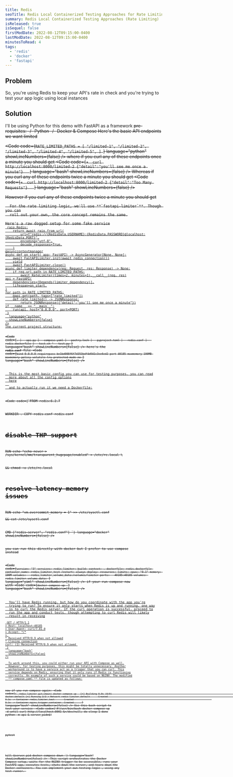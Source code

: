```yaml
---
title: Redis
seoTitle: Redis Local Containerized Testing Approaches for Rate Limiting with FastAPI
summary: Redis Local Containerized Testing Approaches (Rate Limiting)
isReleased: true
isSequel: false
firstModDate: 2022-08-12T09:15:00-0400
lastModDate: 2022-08-12T09:15:00-0400
minutesToRead: 4
tags:
  - 'redis'
  - 'docker'
  - 'fastapi'
---
```


<H2>Problem</H2>
<C>
  So, you're using Redis to keep your API's rate in check and you're trying to
  test your app logic using local instances
</C>
<H2>Solution</H2>
<C>
  I'll be using Python for this demo with FastAPI as a framework
  <S />
  pre-requisites: -/- Python -/- Docker & Compose
  <S2 />
  Here's the basic API endpoints we want limited
</C>

<Code
  code={`RATE_LIMITED_PATHS = [
    "/limited-1",
    "/limited-2",
    "/limited-3",
    "/limited-4",
    "/limited-5",
]
`}
  language="python"
  showLineNumbers={false}
/>
<C>where if you curl any of these endpoints once a minute you should get </C>
<Code
  code={`➜  curl http://localhost:8000/limited-2
{"detail":"you'll see me once a minute"}  
`}
  language="bash"
  showLineNumbers={false}
/>
<C>Whereas if you curl any of these endpoints twice a minute you should get</C>
<Code
  code={`➜  curl http://localhost:8000/limited-2
{"detail":"Too Many Requests"}  
`}
  language="bash"
  showLineNumbers={false}
/>

<S3 />
<C>However if you curl any of these endpoints twice a minute you should get</C>
<Code
  code={`➜  curl http://localhost:8000/limited-2
{"detail":"you'll see me once a minute"}  
`}
  language="bash"
  showLineNumbers={false}
/>
<C>
  For the rate limiting logic, we'll use **`fastapi-limiter`**. Though you can
  roll out your own, the core concept remains the same.
</C>
<C>Here's a raw dogged setup for some fake service</C>
<Code
  code={`from __future__ import annotations
from typing import AsyncGenerator
from os import getenv
from dataclasses import dataclass
from contextlib import asynccontextmanager
from dotenv import load_dotenv
from fastapi import FastAPI, Request, Response, Depends
from fastapi.responses import JSONResponse
from fastapi_limiter import FastAPILimiter  # type: ignore # missing stubs
from fastapi_limiter.depends import RateLimiter  # type: ignore # missing stubs
from uvicorn import run
load_dotenv()
RATE_LIMITED_PATHS = [
    "/limited-1",
    "/limited-2",
    "/limited-3",
    "/limited-4",
    "/limited-5",
]
PORT = 8000
@dataclass
class RedisData:
    PORT = getenv("REDIS_PORT")
    USERNAME = getenv("REDIS_USERNAME")
    PASSWORD = getenv("REDIS_PASSWORD")
async def redis_connection() -> raio.Redis:
    return await raio.from_url(
        url=f"redis://{RedisData.USERNAME}:{RedisData.PASSWORD}@localhost:{RedisData.PORT}",
        encoding="utf-8",
        decode_responses=True,
    )
@asynccontextmanager
async def on_start(_app: FastAPI) -> AsyncGenerator[None, None]:
    await FastAPILimiter.init(await redis_connection())
    yield
    await FastAPILimiter.close()
async def limiter_dependency(req: Request, res: Response) -> None:
    if req.url.path in RATE_LIMITED_PATHS:
        await RateLimiter(times=2, minutes=1).__call__(req, res)
api = FastAPI(
    dependencies=[Depends(limiter_dependency)],
    lifespan=on_start,
)
for path in RATE_LIMITED_PATHS:
    @api.get(path, tags=["rate_limited"])
    def rate_limited() -> JSONResponse:
        return JSONResponse({"detail":"you'll see me once a minute"})
if __name__ == "__main__":
    run(api, host="0.0.0.0", port=PORT)
`}
  language="python"
  showLineNumbers={false}
/>
<C>The current project structure:</C>

<Code
  code={`.
├── api.py
├── compose.yaml
├── poetry.lock
├── pyproject.toml
├── redis.conf
├── redis.dockerfile
├── test.sh
└── test.py
`}
  language="bash"
  showLineNumbers={false}
/>
<C>here's the **`redis.conf`** file</C>
<Code
  code={`bind 0.0.0.0
requirepass be1bd008f6f7d353bdf4d941c3ee6ed2
port 40185
maxmemory 100MB
maxmemory-policy volatile-lru
protected-mode no
`}
  language="bash"
  showLineNumbers={false}
/>

<C>
  This is the most basic config you can use for testing purposes. you can read
  more about all the config options
  <L href="https://redis.io/docs/management/config-file">here</L>
  <S3 />
  and to actually run it we need a Dockerfile:
</C>

<Code
  code={`FROM redis:6.2.7

WORKDIR .
COPY redis.conf redis.conf

# disable THP support

RUN echo "echo never > /sys/kernel/mm/transparent_hugepage/enabled" > /etc/rc.local \

&& chmod +x /etc/rc.local

# resolve latency memory issues

RUN echo "vm.overcommit_memory = 1" >> /etc/sysctl.conf \
 && cat /etc/sysctl.conf

CMD ["redis-server", "redis.conf"]
`}
language="docker"
showLineNumbers={false}
/>

<C>you can run this directly with docker but I prefer to use compose instead</C>

<Code
  code={`version: "3"
services:
  redis_limiter:
    build:
      context: .
      dockerfile: redis.dockerfile
    container_name: redis_limiter_test
    restart: always
    deploy:
      resources:
        limits:
          cpus: "0.1"
          memory: 100M
    volumes:
      - redis_limiter_volume_data:/volumes/limiter
    ports:
      - 40185:40185
volumes:
  redis_limiter_volume_data:
`}
  language="yaml"
  showLineNumbers={false}
/>
<C>if your run compose now with</C>
<Code
  code={`docker-compose up 
`}
  language="bash"
  showLineNumbers={false}
/>

<C>
  You'll have Redis running, but how do you coordinate with the app you're
  trying to run? To ensure it only starts when Redis is up and running, one way
  is to curl the Redis server. If the curl operation is successful, proceed to
  run the app and conduct tests, though attempting to curl Redis will likely
  result in receiving
</C>
<Code
  code={`(venv) ➜  redis-limiter git:(main) curl http://localhost:40185 --verbose 
*   Trying [::1]:40185...
* Connected to localhost (::1) port 40185
> GET / HTTP/1.1
> Host: localhost:40185
> User-Agent: curl/7.81.0
> Accept: */*
> 
* Received HTTP/0.9 when not allowed
* Closing connection
curl: (1) Received HTTP/0.9 when not allowed 
`}
  language="bash"
  showLineNumbers={false}
/>
<C>
  To work around this, you could either run your API with Compose as well.
  However, for testing purposes, this might be totally unnecessary. Another
  workaround is to have a service act as a trigger that you can curl. This
  service depends on Redis, ensuring that it only runs if Redis is functioning
  correctly. An example of such a service could be based on NGINX. The modified
  **`compose.yaml`** file is updated as follows:
</C>

<C>now if you run compose again:</C>
<Code
  code={`➜  redis-limiter git:(main) docker-compose up  
[+] Building 0.0s (0/0)                                                                                                                 docker:default
[+] Running 3/3
 ✔ Network redis-limiter_default      Created                                                                                                     0.1s 
 ✔ Container redis_limiter_test       Created                                                                                                     0.1s 
 ✔ Container nginx_trigger_container  Created     
`}
  language="bash"
  showLineNumbers={false}
/>
<C>Use this bash script to test your service </C>
<Code
  code={`#!/usr/bin/bash
docker-compose up -d
until curl http://localhost:8001 &>/dev/null; do
  sleep 1
done
python -m api & 
server_pid=$!
## 
pytest
##
kill $server_pid 
docker-compose down 
`}
  language="bash"
  showLineNumbers={false}
/>
<C>
  This script orchestrates the Docker Compose setup, waits for the NGINX trigger
  to be accessible, runs your FastAPI app, executes tests, shuts down the
  server, and tears down the Docker containers. You can implement your own
  testing logic , using any test runner.
</C>

